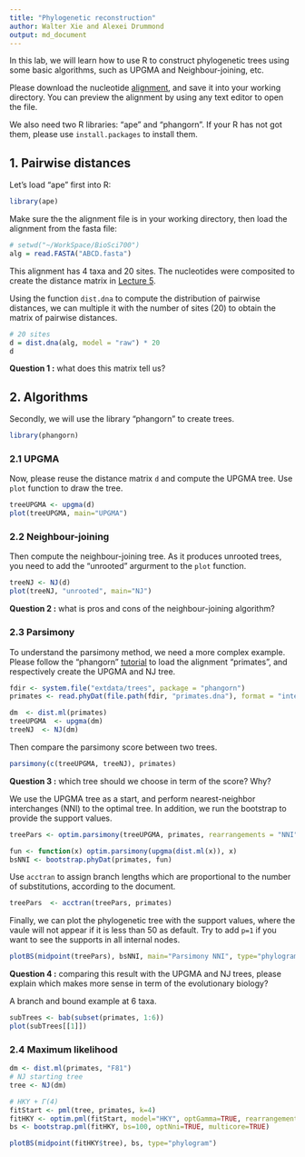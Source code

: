 ```yaml
---
title: "Phylogenetic reconstruction"
author: Walter Xie and Alexei Drummond
output: md_document
---
```


In this lab, we will learn how to use R to construct phylogenetic trees using some basic algorithms,
such as UPGMA and Neighbour-joining, etc. 

Please download the nucleotide [alignment](ABCD.fasta), and save it into your working directory.
You can preview the alignment by using any text editor to open the file. 

We also need two R libraries: "ape" and "phangorn". 
If your R has not got them, please use `install.packages` to install them.

## 1. Pairwise distances

Let's load "ape" first into R:

```r
library(ape)
```

Make sure the the alignment file is in your working directory, then load the alignment from the fasta file:

```r
# setwd("~/WorkSpace/BioSci700")
alg = read.FASTA("ABCD.fasta")
```

This alignment has 4 taxa and 20 sites. 
The nucleotides were composited to create the distance matrix in [Lecture 5](https://alexeidrummond.org/bayesian_phylo_lectures/lecture5/#/19).

Using the function `dist.dna` to compute the distribution of pairwise distances, 
we can multiple it with the number of sites (20) to obtain the matrix of pairwise distances.


```r
# 20 sites
d = dist.dna(alg, model = "raw") * 20
d
```

__Question 1 :__ what does this matrix tell us?

## 2. Algorithms

Secondly, we will use the library "phangorn" to create trees. 

```r
library(phangorn)
```

### 2.1 UPGMA

Now, please reuse the distance matrix `d` and compute the UPGMA tree. 
Use `plot` function to draw the tree.

```r
treeUPGMA <- upgma(d)
plot(treeUPGMA, main="UPGMA")
```


### 2.2 Neighbour-joining

Then compute the neighbour-joining tree. As it produces unrooted trees, 
you need to add the "unrooted" argurment to the `plot` function.

```r
treeNJ <- NJ(d)
plot(treeNJ, "unrooted", main="NJ")
```

__Question 2 :__ what is pros and cons of the neighbour-joining algorithm?


### 2.3 Parsimony

To understand the parsimony method, we need a more complex example.
Please follow the "phangorn" [tutorial](https://cran.r-project.org/web/packages/phangorn/vignettes/Trees.html) 
to load the alignment "primates", and respectively create the UPGMA and NJ tree.

```r
fdir <- system.file("extdata/trees", package = "phangorn")
primates <- read.phyDat(file.path(fdir, "primates.dna"), format = "interleaved")

dm  <- dist.ml(primates)
treeUPGMA  <- upgma(dm)
treeNJ  <- NJ(dm)
```

Then compare the parsimony score between two trees.

```r
parsimony(c(treeUPGMA, treeNJ), primates)
```

__Question 3 :__ which tree should we choose in term of the score? Why?

We use the UPGMA tree as a start, and perform nearest-neighbor interchanges (NNI)
to the optimal tree. In addition, we run the bootstrap to provide the support values.

```r
treePars <- optim.parsimony(treeUPGMA, primates, rearrangements = "NNI")

fun <- function(x) optim.parsimony(upgma(dist.ml(x)), x)
bsNNI <- bootstrap.phyDat(primates, fun)
```

Use `acctran` to assign branch lengths which are proportional to the number of substitutions,
according to the document.

```r
treePars  <- acctran(treePars, primates)
```

Finally, we can plot the phylogenetic tree with the support values, 
where the vaule will not appear if it is less than 50 as default.
Try to add `p=1` if you want to see the supports in all internal nodes.

```r
plotBS(midpoint(treePars), bsNNI, main="Parsimony NNI", type="phylogram")
```

__Question 4 :__ comparing this result with the UPGMA and NJ trees,
please explain which makes more sense in term of the evolutionary biology? 

A branch and bound example at 6 taxa.

```r
subTrees <- bab(subset(primates, 1:6))
plot(subTrees[[1]])
```


### 2.4 Maximum likelihood


```r
dm <- dist.ml(primates, "F81")
# NJ starting tree
tree <- NJ(dm)
```

```r
# HKY + Γ(4)
fitStart <- pml(tree, primates, k=4)
fitHKY <- optim.pml(fitStart, model="HKY", optGamma=TRUE, rearrangement="stochastic")
bs <- bootstrap.pml(fitHKY, bs=100, optNni=TRUE, multicore=TRUE)

plotBS(midpoint(fitHKY$tree), bs, type="phylogram")
```
